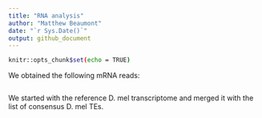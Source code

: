 ```yaml
---
title: "RNA analysis"
author: "Matthew Beaumont"
date: "`r Sys.Date()`"
output: github_document
---
```


```bash
knitr::opts_chunk$set(echo = TRUE)
```

We obtained the following mRNA reads: 

```bash


```

We started with the reference D. mel transcriptome and merged it with the list of consensus D. mel TEs.